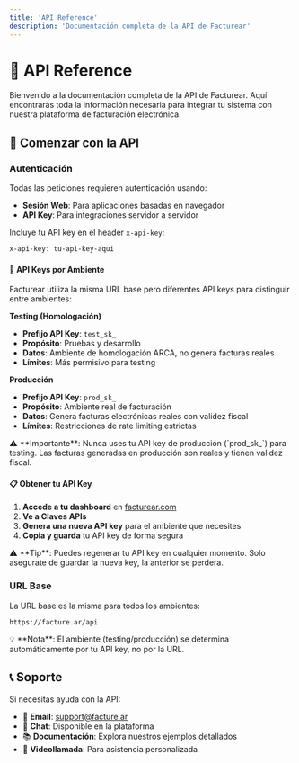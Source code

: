 ```yaml
---
title: 'API Reference'
description: 'Documentación completa de la API de Facturear'
---
```


# 🔌 API Reference

Bienvenido a la documentación completa de la API de Facturear. Aquí encontrarás toda la información necesaria para integrar tu sistema con nuestra plataforma de facturación electrónica.

## 🚀 Comenzar con la API

### Autenticación

Todas las peticiones requieren autenticación usando:

- **Sesión Web**: Para aplicaciones basadas en navegador
- **API Key**: Para integraciones servidor a servidor

Incluye tu API key en el header `x-api-key`:

```bash
x-api-key: tu-api-key-aqui
```

#### 🔑 API Keys por Ambiente

Facturear utiliza la misma URL base pero diferentes API keys para distinguir entre ambientes:

**Testing (Homologación)**
- **Prefijo API Key**: `test_sk_`
- **Propósito**: Pruebas y desarrollo
- **Datos**: Ambiente de homologación ARCA, no genera facturas reales
- **Límites**: Más permisivo para testing

**Producción**
- **Prefijo API Key**: `prod_sk_`
- **Propósito**: Ambiente real de facturación
- **Datos**: Genera facturas electrónicas reales con validez fiscal
- **Límites**: Restricciones de rate limiting estrictas

<Callout type="warning">
⚠️ **Importante**: Nunca uses tu API key de producción (`prod_sk_`) para testing. Las facturas generadas en producción son reales y tienen validez fiscal.
</Callout>

#### 📋 Obtener tu API Key

1. **Accede a tu dashboard** en [facturear.com](https://facturear.com)
2. **Ve a Claves APIs**
3. **Genera una nueva API key** para el ambiente que necesites
4. **Copia y guarda** tu API key de forma segura

<Callout type="info">
⚠️ **Tip**: Puedes regenerar tu API key en cualquier momento. Solo asegurate de guardar la nueva key, la anterior se perdera.
</Callout>

### URL Base

La URL base es la misma para todos los ambientes:

```
https://facture.ar/api
```

<Callout type="info">
💡 **Nota**: El ambiente (testing/producción) se determina automáticamente por tu API key, no por la URL.
</Callout>

## 📞 Soporte

Si necesitas ayuda con la API:

- 📧 **Email**: support@facture.ar
- 💬 **Chat**: Disponible en la plataforma
- 📚 **Documentación**: Explora nuestros ejemplos detallados
- 🎥 **Videollamada**: Para asistencia personalizada
